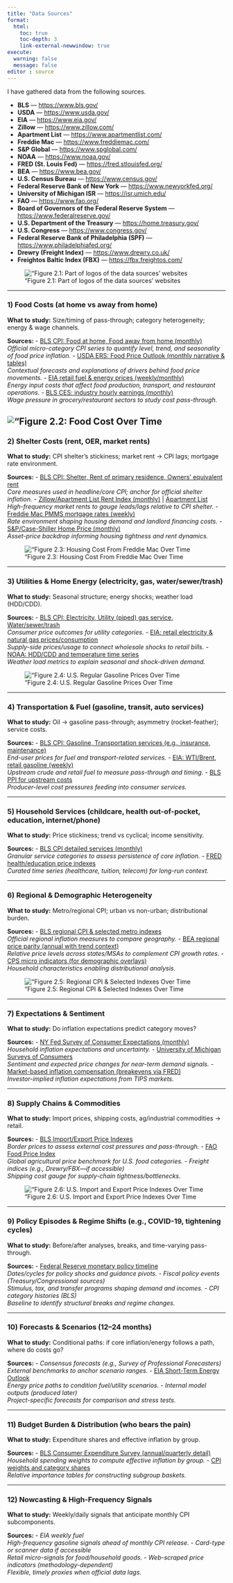 ```yaml
---
title: "Data Sources"
format:
  html:
    toc: true
    toc-depth: 3
    link-external-newwindow: true
execute:
  warning: false
  message: false
editor : source
---
```


I have gathered data from the following sources.

- **BLS** — <https://www.bls.gov/>
- **USDA** — <https://www.usda.gov/>
- **EIA** — <https://www.eia.gov/>
- **Zillow** — <https://www.zillow.com/>
- **Apartment List** — <https://www.apartmentlist.com/>
- **Freddie Mac** — <https://www.freddiemac.com/>
- **S&P Global** — <https://www.spglobal.com/>
- **NOAA** — <https://www.noaa.gov/>
- **FRED (St. Louis Fed)** — <https://fred.stlouisfed.org/>
- **BEA** — <https://www.bea.gov/>
- **U.S. Census Bureau** — <https://www.census.gov/>
- **Federal Reserve Bank of New York** — <https://www.newyorkfed.org/>
- **University of Michigan ISR** — <https://isr.umich.edu/>
- **FAO** — <https://www.fao.org/>
- **Board of Governors of the Federal Reserve System** — <https://www.federalreserve.gov/>
- **U.S. Department of the Treasury** — <https://home.treasury.gov/>
- **U.S. Congress** — <https://www.congress.gov/>
- **Federal Reserve Bank of Philadelphia (SPF)** — <https://www.philadelphiafed.org/>
- **Drewry (Freight Index)** — <https://www.drewry.co.uk/>
- **Freightos Baltic Index (FBX)** — <https://fbx.freightos.com/>

!["Figure 2.1: Part of logos of the data sources' websites](datasources.jpg)

---

### 1) Food Costs (at home vs away from home)

**What to study:** Size/timing of pass-through; category heterogeneity; energy & wage channels.

**Sources:**
- [BLS CPI: Food at home, Food away from home (monthly)](https://www.bls.gov/cpi/)  
  *Official micro-category CPI series to quantify level, trend, and seasonality of food price inflation.*
- [USDA ERS: Food Price Outlook (monthly narrative & tables)](https://www.ers.usda.gov/data-products/food-price-outlook/)  
  *Contextual forecasts and explanations of drivers behind food price movements.*
- [EIA retail fuel & energy prices (weekly/monthly)](https://www.eia.gov/)  
  *Energy input costs that affect food production, transport, and restaurant operations.*
- [BLS CES: industry hourly earnings (monthly)](https://www.bls.gov/ces/)  
  *Wage pressure in grocery/restaurant sectors to study cost pass-through.*

!["Figure 2.2: Food Cost Over Time](pics/food.png)
---

### 2) Shelter Costs (rent, OER, market rents)

**What to study:** CPI shelter’s stickiness; market rent → CPI lags; mortgage rate environment.

**Sources:**
- [BLS CPI: Shelter, Rent of primary residence, Owners’ equivalent rent](https://www.bls.gov/cpi/)  
  *Core measures used in headline/core CPI; anchor for official shelter inflation.*
- [Zillow/Apartment List Rent Index (monthly)](https://www.zillow.com/research/data/) | [Apartment List](https://www.apartmentlist.com/research/category/data)  
  *High-frequency market rents to gauge leads/lags relative to CPI shelter.*
- [Freddie Mac PMMS mortgage rates (weekly)](https://www.freddiemac.com/pmms)  
  *Rate environment shaping housing demand and landlord financing costs.*
- [S&P/Case-Shiller Home Price (monthly)](https://www.spglobal.com/spdji/en/indices/indicators/sp-corelogic-case-shiller-us-national-home-price-nsa-index/)  
  *Asset-price backdrop informing housing tightness and rent dynamics.*

!["Figure 2.3: Housing Cost From Freddie Mac Over Time](pics/house.png)

---

### 3) Utilities & Home Energy (electricity, gas, water/sewer/trash)

**What to study:** Seasonal structure; energy shocks; weather load (HDD/CDD).

**Sources:**
- [BLS CPI: Electricity, Utility (piped) gas service, Water/sewer/trash](https://www.bls.gov/cpi/)  
  *Consumer price outcomes for utility categories.*
- [EIA: retail electricity & natural gas prices/consumption](https://www.eia.gov/)  
  *Supply-side prices/usage to connect wholesale shocks to retail bills.*
- [NOAA: HDD/CDD and temperature time series](https://www.noaa.gov/)  
  *Weather load metrics to explain seasonal and shock-driven demand.*

!["Figure 2.4: U.S. Regular Gasoline Prices Over Time](pics/gas.png)

---

### 4) Transportation & Fuel (gasoline, transit, auto services)

**What to study:** Oil → gasoline pass-through; asymmetry (rocket-feather); service costs.

**Sources:**
- [BLS CPI: Gasoline, Transportation services (e.g., insurance, maintenance)](https://www.bls.gov/cpi/)  
  *End-user prices for fuel and transport-related services.*
- [EIA: WTI/Brent, retail gasoline (weekly)](https://www.eia.gov/petroleum/gasdiesel/)  
  *Upstream crude and retail fuel to measure pass-through and timing.*
- [BLS PPI for upstream costs](https://www.bls.gov/ppi/)  
  *Producer-level cost pressures feeding into consumer services.*

---

### 5) Household Services (childcare, health out-of-pocket, education, internet/phone)

**What to study:** Price stickiness; trend vs cyclical; income sensitivity.

**Sources:**
- [BLS CPI detailed services (monthly)](https://www.bls.gov/cpi/)  
  *Granular service categories to assess persistence of core inflation.*
- [FRED health/education price indexes](https://fred.stlouisfed.org/)  
  *Curated time series (healthcare, tuition, telecom) for long-run context.*

---

### 6) Regional & Demographic Heterogeneity

**What to study:** Metro/regional CPI; urban vs non-urban; distributional burden.

**Sources:**
- [BLS regional CPI & selected metro indexes](https://www.bls.gov/regions/)  
  *Official regional inflation measures to compare geography.*
- [BEA regional price parity (annual with trend context)](https://www.bea.gov/)  
  *Relative price levels across states/MSAs to complement CPI growth rates.*
- [CPS micro indicators (for demographic overlays)](https://www.census.gov/programs-surveys/cps.html)  
  *Household characteristics enabling distributional analysis.*

!["Figure 2.5: Regional CPI & Selected Indexes Over Time](pics/region.png)

---

### 7) Expectations & Sentiment

**What to study:** Do inflation expectations predict category moves?

**Sources:**
- [NY Fed Survey of Consumer Expectations (monthly)](https://www.newyorkfed.org/microeconomics/sce)  
  *Household inflation expectations and uncertainty.*
- [University of Michigan Surveys of Consumers](http://www.sca.isr.umich.edu/)  
  *Sentiment and expected price changes for near-term demand signals.*
- [Market-based inflation compensation (breakevens via FRED)](https://fred.stlouisfed.org/)  
  *Investor-implied inflation expectations from TIPS markets.*

---

### 8) Supply Chains & Commodities

**What to study:** Import prices, shipping costs, ag/industrial commodities → retail.

**Sources:**
- [BLS Import/Export Price Indexes](https://www.bls.gov/mxp/)  
  *Border prices to assess external cost pressures and pass-through.*
- [FAO Food Price Index](https://www.fao.org/worldfoodsituation/foodpricesindex/)  
  *Global agricultural price benchmark for U.S. food categories.*
- *Freight indices (e.g., Drewry/FBX—if accessible)*  
  *Shipping cost gauge for supply-chain tightness/bottlenecks.*

!["Figure 2.6: U.S. Import and Export Price Indexes Over Time](pics/supply.png)

---

### 9) Policy Episodes & Regime Shifts (e.g., COVID-19, tightening cycles)

**What to study:** Before/after analyses, breaks, and time-varying pass-through.

**Sources:**
- [Federal Reserve monetary policy timeline](https://www.federalreserve.gov/monetarypolicy.htm)  
  *Dates/cycles for policy shocks and guidance pivots.*
- *Fiscal policy events (Treasury/Congressional sources)*  
  *Stimulus, tax, and transfer programs shaping demand and incomes.*
- *CPI category histories (BLS)*  
  *Baseline to identify structural breaks and regime changes.*

---

### 10) Forecasts & Scenarios (12–24 months)

**What to study:** Conditional paths: if core inflation/energy follows a path, where do costs go?

**Sources:**
- *Consensus forecasts (e.g., Survey of Professional Forecasters)*  
  *External benchmarks to anchor scenario ranges.*
- [EIA Short-Term Energy Outlook](https://www.eia.gov/outlooks/steo/)  
  *Energy price paths to condition fuel/utility scenarios.*
- *Internal model outputs (produced later)*  
  *Project-specific forecasts for comparison and stress tests.*

---

### 11) Budget Burden & Distribution (who bears the pain)

**What to study:** Expenditure shares and effective inflation by group.

**Sources:**
- [BLS Consumer Expenditure Survey (annual/quarterly detail)](https://www.bls.gov/cex/)  
  *Household spending weights to compute effective inflation by group.*
- [CPI weights and category shares](https://www.bls.gov/cpi/tables/relative-importance/home.htm)  
  *Relative importance tables for constructing subgroup baskets.*

---

### 12) Nowcasting & High-Frequency Signals 

**What to study:** Weekly/daily signals that anticipate monthly CPI subcomponents.

**Sources:**
- *EIA weekly fuel*  
  *High-frequency gasoline signals ahead of monthly CPI release.*
- *Card-type or scanner data if accessible*  
  *Retail micro-signals for food/household goods.*
- *Web-scraped price indicators (methodology-dependent)*  
  *Flexible, timely proxies when official data lags.*